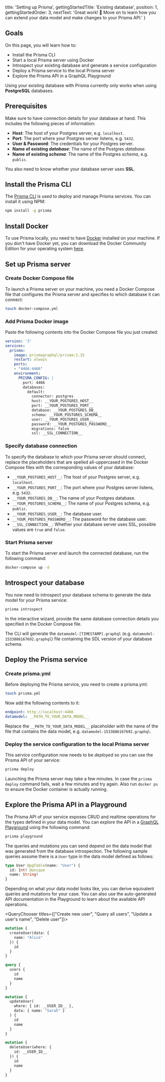 
  title: 'Setting up Prisma',
  gettingStartedTitle: 'Existing database',
  position: 1,
  gettingStartedOrder: 3,
  nextText: 'Great work! 👏  Move on to learn how you can extend your data model and make changes to your Prisma API.'
}

## Goals

On this page, you will learn how to:

- Install the Prisma CLI
- Start a local Prisma server using Docker
- Introspect your existing database and generate a service configuration
- Deploy a Prisma service to the local Prisma server
- Explore the Prisma API in a GraphQL Playground

<Warning>

Using your existing database with Prisma currently only works when using **PostgreSQL** databases.

</Warning>

## Prerequisites

Make sure to have connection details for your database at hand. This includes the following pieces of information:

- **Host**: The host of your Postgres server, e.g. `localhost`.
- **Port**: The port where your Postgres server listens, e.g. `5432`.
- **User & Password**: The credentials for your Postgres server.
- **Name of existing _database_**: The name of the Postgres _database_.
- **Name of existing _schema_**: The name of the Postgres _schema_, e.g. `public`.

You also need to know whether your database server uses **SSL**.

## Install the Prisma CLI

The [Prisma CLI](https://www.npmjs.com/package/prisma) is used to deploy and manage Prisma services. You can install it using NPM:

```bash copy
npm install -g prisma
```

## Install Docker

To use Prisma locally, you need to have [Docker](https://www.docker.com) installed on your machine. If you don't have Docker yet, you can download the Docker Community Edition for your operating system [here](https://www.docker.com/community-edition).

## Set up Prisma server

### Create Docker Compose file

To launch a Prisma server on your machine, you need a Docker Compose file that configures the Prisma server and specifies to which database it can connect:

```bash copy
touch docker-compose.yml
```

### Add Prisma Docker image

Paste the following contents into the Docker Compose file you just created:

```yml copy
version: '3'
services:
  prisma:
    image: prismagraphql/prisma:1.15
    restart: always
    ports:
    - "4466:4466"
    environment:
      PRISMA_CONFIG: |
        port: 4466
        databases:
          default:
            connector: postgres
            host: __YOUR_POSTGRES_HOST__
            port: __YOUR_POSTGRES_PORT__
            database: __YOUR_POSTGRES_DB__
            schema: __YOUR_POSTGRES_SCHEMA__
            user: __YOUR_POSTGRES_USER__
            password: __YOUR_POSTGRES_PASSWORD__
            migrations: false
            ssl: __SSL_CONNECTION__
```

### Specify database connection

To specify the database to which your Prisma server should connect, replace the placeholders that are spelled all-uppercased in the Docker Compose files with the corresponding values of your database:

- `__YOUR_POSTGRES_HOST__`: The host of your Postgres server, e.g. `localhost`.
- `__YOUR_POSTGRES_PORT__`: The port where your Postgres server listens, e.g. `5432`.
- `__YOUR_POSTGRES_DB__`: The name of your Postgres database.
- `__YOUR_POSTGRES_SCHEMA__`: The name of your Postgres schema, e.g. `public`.
- `__YOUR_POSTGRES_USER__`: The database user.
- `__YOUR_POSTGRES_PASSWORD__`: The password for the database user.
- `__SSL_CONNECTION__`: Whether your database server uses SSL, possible values are `true` and `false`.

### Start Prisma server

To start the Prisma server and launch the connected database, run the following command:

```bash copy
docker-compose up -d
```

## Introspect your database

You now need to introspect your database schema to generate the data model for your Prisma service:

```bash copy
prisma introspect
```

In the interactive wizard, provide the same database connection details you specified in the Docker Compose file.

The CLI will generate the `datamodel-[TIMESTAMP].graphql` (e.g. `datamodel-1533886167692.graphql`) file containing the SDL version of your database schema.

## Deploy the Prisma service

### Create prisma.yml

Before deploying the Prisma service, you need to create a prisma.yml:

```bash copy
touch prisma.yml
```

Now add the following contents to it:

```yml copy
endpoint: http://localhost:4466
datamodel: __PATH_TO_YOUR_DATA_MODEL__
```

Replace the `__PATH_TO_YOUR_DATA_MODEL__` placeholder with the name of the file that contains the data model, e.g. `datamodel-1533886167692.graphql`.

### Deploy the service configuration to the local Prisma server

This service configuration now needs to be _deployed_ so you can use the Prisma API of your service:

```bash copy
prisma deploy
```

<Warning>

Launching the Prisma server may take a few minutes. In case the `prisma deploy` command fails, wait a few minutes and try again. Also run `docker ps` to ensure the Docker container is actually running.

</Warning>

## Explore the Prisma API in a Playground

The Prisma API of your service exposes CRUD and realtime operations for the types defined in your data model. You can explore the API in a [GraphQL Playground](https://github.com/prismagraphql/graphql-playground) using the following command:

```bash copy
prisma playground
```

The queries and mutations you can send depend on the data model that was generated from the database introspection. The following sample queries assume there is a `User` type in the data model defined as follows:

```graphql
type User @pgTable(name: "User") {
  id: Int! @unique
  name: String!
}
```

Depending on what your data model looks like, you can derive equivalent queries and mutations for your case. You can also use the auto-generated API documentation in the Playground to learn about the available API operations.

<QueryChooser titles={["Create new user", "Query all users", "Update a user's name", "Delete user"]}>

```graphql lineNumbers,copy
mutation {
  createUser(data: {
    name: "Alice"
  }) {
    id
  }
}
```

```graphql lineNumbers,copy
query {
  users {
    id
    name
  }
}
```

```graphql lineNumbers,copy
mutation {
  updateUser(
    where: { id: __USER_ID__ },
    data: { name: "Sarah" }
  ) {
    id
    name
  }
}
```

```graphql lineNumbers,copy
mutation {
  deleteUser(where: {
    id: __USER_ID__
  }) {
    id
    name
  }
}
```

</QueryChooser>
